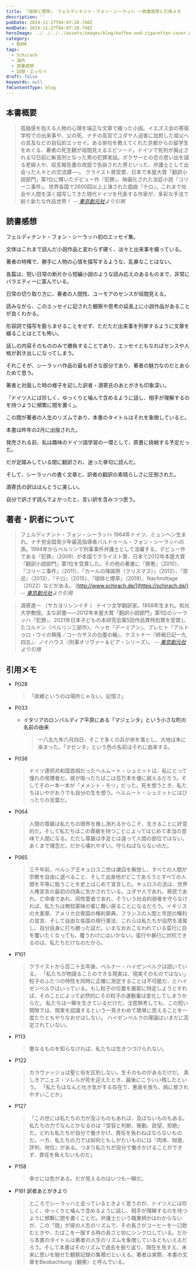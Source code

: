 ```yaml
---
title: 『珈琲と煙草』 フェルディナント・フォン・シーラッハ ～読書感想と引用メモ
description: ''
pubDate: 2024-11-27T04:07:28.748Z
modDate: 2024-11-27T04:07:28.748Z
heroImage: ../../../../assets/images/blog/kaffee-und-zigaretten-cover.webp
category:
  - BOOK
tags:
  - Schirach
  - 海外
  - 読書感想
  - 記録・エッセイ
draft: false
keywords: null
fmContentType: blog
---
```



## 本書概要

> 孤独感を抱える人物の心理を端正な文章で綴った小説。イエズス会の寄宿学校での出来事や、父の死、ナチの高官でユダヤ人迫害に加担した祖父への言及などの自伝的エッセイ。ある俳句を教えてくれた京都からの留学生をめぐる、著者の死生観が垣間見えるエピソード。ドイツで死刑が廃止される12日前に斬首刑となった男の犯罪実話。ボクサーとの恋の思い出を語る老婦人や、収支報告書の改竄で告訴された男といった、弁護士として出会った人々との交流譚──。
> クライスト賞受賞、日本で本屋大賞「翻訳小説部門」第1位に輝いたデビュー作『犯罪』、映画化された法廷小説『コリーニ事件』、世界各国で2600回以上上演された戯曲『テロ』。これまで社会や人間を深く描写してきた現代ドイツを代表する作家が、多彩な手法で紡ぐ新たな作品世界！ <cite>-- [東京創元社](https://www.tsogen.co.jp/np/isbn/9784488011239)より引用</cite>

## 読書感想

フェルディナント・フォン・シーラッハ初のエッセイ集。

文体はこれまで読んだ小説作品と変わらず硬く、淡々と出来事を綴っている。

著者の特権で、勝手に人物の心情を描写するような、乱暴なことはない。

各篇は、短い日常の断片から短編小説のような読み応えのあるものまで、非常にバラエティーに富んでいる。

日常の切り取り方に、著者の人間性、ユーモアのセンスが垣間見える。

読みながら、このエッセイに記された観察や思考の延長上に小説作品があることが良くわかる。

形容詞で描写を膨らませることをせず、ただただ出来事を列挙するように文章を綴ることはとても怖い。

話しの内容そのもののみで勝負することであり、エッセイともなればセンスや人格が剥き出しになってしまう。

それこそが、シーラッハ作品の最も好きな部分であり、著者の魅力なのだとあらためて思う。

著者と対面した時の様子を記した訳者・酒寄氏のあとがきも印象深い。

「ドイツ人には珍しく、ゆっくりと噛んで含めるように話し、相手が理解するのを持つように頻繁に間を置く」。

この間が著者の人生のリズムであり、本書のタイトルはそれを象徴していると。

本書は昨年の2月に出版された。

発売される前、私は趣味のドイツ語学習の一環として、原書に挑戦する予定だった。

だが足踏みしている間に翻訳され、迷った挙句に読んだ。

そして、シーラッハの書く文章と、訳者の翻訳の素晴らしさに圧倒された。

酒寄氏の訳はほんとうに美しい。

自分で訳さず読んでよかったと、言い訳を含みつつ思う。

<div data-vc_mylinkbox_id='891072202'></div>

## 著者・訳者について

> フェルディナント・フォン・シーラッハ
> 1964年ドイツ、ミュンヘン生まれ。ナチ党全国青少年最高指導者バルドゥール・フォン・シーラッハの孫。1994年からベルリンで刑事事件弁護士として活躍する。デビュー作である『犯罪』（2009）が本国でクライスト賞、日本で2012年本屋大賞「翻訳小説部門」第1位を受賞した。その他の著書に『罪悪』（2010）、『コリーニ事件』（2011）、『カールの降誕祭（クリスマス）』（2012）、『禁忌』（2013）、『テロ』（2015）、『珈琲と煙草』（2019）、Nachmittage （2022）などがある。
> [http://www.schirach.de/](https://schirach.de/) <cite>-- [東京創元社](https://www.tsogen.co.jp/np/isbn/9784488011239)より引用</cite>

> 酒寄進一
> （サカヨリシンイチ ）
> ドイツ文学翻訳家。1958年生まれ。和光大学教授。主な訳書――2012年本屋大賞「翻訳小説部門」第1位のシーラッハ『犯罪』、2021年日本子どもの本研究会第5回作品賞特別賞を受賞したコルドン〈ベルリン三部作〉、ヘッセ『デーミアン』、ブレヒト『アルトゥロ・ウイの興隆／コーカサスの白墨の輪』、ケストナー『終戦日記一九四五』、ノイハウス〈刑事オリヴァー＆ピア・シリーズ〉。 <cite>-- [東京創元社](https://www.tsogen.co.jp/np/isbn/9784488011239)より引用</cite>

## 引用メモ

- P028

  > 「故郷というのは場所じゃない。記憶さ」

- P033

  - イタリアのロンバルディア平原にある「マジェンタ」という小さな町の名前の由来
    > 一八五九年六月四日、そこで多くの兵が命を落とし、大地は朱に染まった。「マゼンタ」という色の名前はそれに由来する。

- P036

  > ドイツ連邦共和国首相だったヘルムート・シュミットは、私にとって憧れの喫煙者だ。彼が吸ったたばこは百万本を優に超えるだろう。そしてその一本一本が「メメント・モリ」だった。死を想うとき、私たちはいやがおうでも自分の生を想う。ヘルムート・シュミットにはぴったりの言葉だ。

- P064

  > 人間の尊厳は私たちの限界を推し測れるからこそ、生きることに好意的だ。そして私たちはこの尊厳を持つことによってはじめて本当の意味で人間になる。ただし尊厳は手足とは違って人間の部位ではない。あくまで理念だ。だから壊れやすい。守らねばならないのだ。

- P065

  > 三千年前、ペルシア王キュロス二世は虜囚を解放し、すべての人間が宗教を自由に選べること、そして出身地がどこであろうとすべての人間を平等に扱うことを史上はじめて宣言した。キュロスの法は、世界人権宣言の最初の四条に生かされている。ユダヤ人であれ、移民であれ、亡命者であれ、同性愛者であれ、そういう社会的弱者を守らなければ、私たちは無知蒙昧の輩に舞い戻ることになるだろう。イギリスの大憲章、アメリカ合衆国の権利章典、フランスの人間と市民の権利の宣言、そして自由な各国の現行憲法、これらは私たちが自然を凌駕し、自分自身に打ち勝った証だ。いまなおおこなわれている蛮行に目を覆いたくなっても、覆うわけにはいかない。蛮行や暴行に対抗できるのは、私たちだけなのだから。

- P101

  > クライストから百二十五年後、ベルナー・ハイゼンベルクは説いている。
  > 「私たちが物語ることのできる現実は、現実そのものではない」
  > 粒子のふたつの特性を同時に正確に測定することは不可能だ、とハイゼンベルクはいっている。もし粒子の位置を厳密に特定しようとすれば、そのことによって必然的にその粒子の運動量は変化してしまうからだ。
  > 私たちは一瞬を生きているだけだ。沈思黙考しても、この短い間隙では、現実を認識するという一見きわめて簡単に思えることを一度たりともやりなおせはしない。
  > ハイゼンベルクの理論はいまだに否定されていない。

- P113

  > 悪なるものを知らなければ、私たちは生きつづけられない。

- P122

  > カラヴァッジョは聖と俗を区別しない。生そのものがあるだけだ。
  > 美しきアニェス・ソレルが死を迎えたとき、最後にこういい残したという。
  > 「私たちはなんと吐き気がする存在で、悪臭を放ち、病に冒されやすいことか」

- P127

  > 「この世には私たちの力が及ぶものもあれば、及ばないものもある。私たちの力でなんとかなるのは『受容と判断、衝動、欲望、拒絶』だ。どれも私たちが自分で働きかけ、責任を負わねばならないものだ。一方、私たちの力では如何ともしがたいものには『肉体、財産、評判、地位』がある。つまり私たちが自分で働きかけることができず、責任を負えないものだ」

- P158

  > 幸せには色がある。だが見えるのはいつも一瞬だ。

- P161 訳者あとがきより
  > ところでシーラッハと会っているときよく思うのが、ドイツ人には珍しく、ゆっくりと噛んで含めるように話し、相手が理解するのを待つように頻繫に間を置くことだ。弁護士という職業柄かはわからないが、この「間」が彼の人生のリズムで、その長さがコーヒーを一口飲むときや、たばこを一服する時の長さと妙にシンクロしている。だから本書のタイトルは著者の人生のリズムを象徴しているともいえるだろう。そして本書はそのリズムで過去を振り返り、現在を見すえ、未来に思いを馳せた観察記録の集積だといえる。著者は実際、本書の文章をBeobachtung（観察）と呼んでいる。
